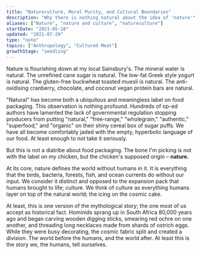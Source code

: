 ```yaml
---
title: "Natureculture, Moral Purity, and Cultural Boundaries"
description: "Why there is nothing natural about the idea of 'nature'"
aliases: ["Nature", "nature and culture", "natureculture"]
startDate: "2021-05-18"
updated: "2021-07-29"
type: "note"
topics: ["Anthropology", "Cultured Meat"]
growthStage: "seedling"
---
```



<IntroParagraph>Nature is flourishing down at my local Sainsbury's. The mineral water is natural. The unrefined cane sugar is natural. The low-fat Greek style yogurt is natural. The gluten-free buckwheat toasted muesli is natural. The anti-oxidising cranberry, chocolate, and coconut vegan protein bars are natural.</IntroParagraph>

"Natural" has become both a ubiquitous and meaningless label on food packaging. This observation is nothing profound. Hundreds of op-ed authors have lamented the lack of governmental regulation stopping producers from putting "natural," "free-range," "wholegrain," "authentic," "superfood," and "organic" on their shiny cereal box of sugar puffs. We have all become comfortably jaded with the empty, hyperbolic language of our food. At least enough to not take it seriously.

But this is not a diatribe about food packaging. The bone I'm picking is not with the label on my chicken, but the chicken's supposed origin – **nature.**

At its core, nature defines the world without humans in it. It is everything that the birds, bacteria, forests, fish, and ocean currents do without our input. We consider it distinct and opposed to the expansion pack that humans brought to life; culture. We think of culture as everything humans layer on top of the natural world; the icing on the cosmic cake.

At least, this is one version of the mythological story; the one most of us accept as historical fact. Hominids sprang up in South Africa 80,000 years ago and began carving wooden digging sticks, smearing red ochre on one another, and threading long necklaces made from shards of ostrich eggs. While they were busy decorating, the cosmic fabric split and created a division. The world before the humans, and the world after. At least this is the story we, the humans, tell ourselves.

<ComingSoon />
